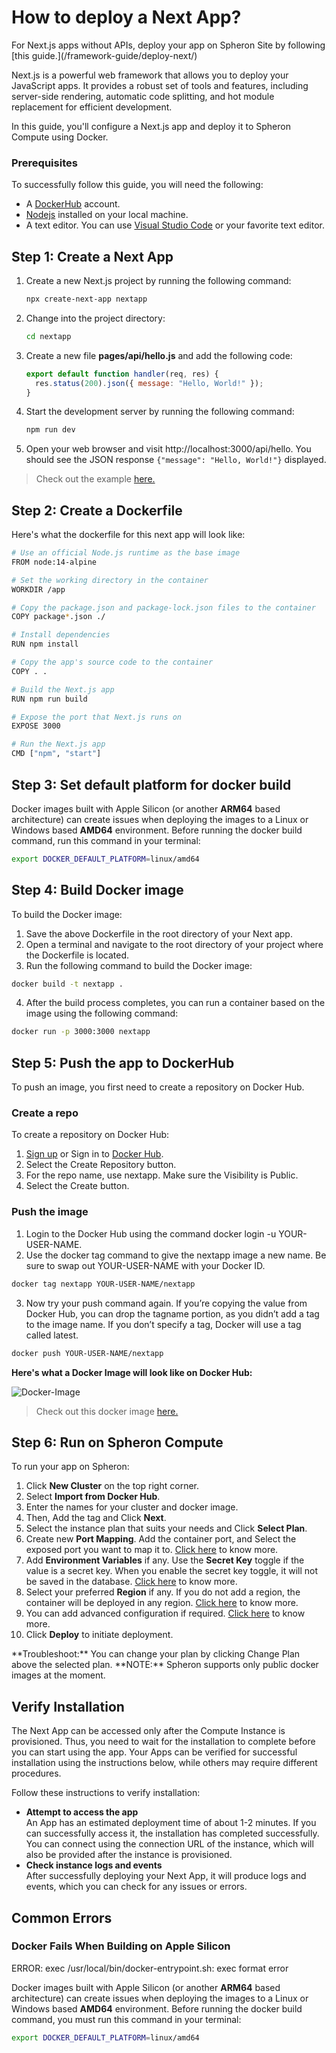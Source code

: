 
# How to deploy a Next App?

<Callout type="warning">
  For Next.js apps without APIs, deploy your app on Spheron Site by following
  [this guide.](/framework-guide/deploy-next/)
</Callout>

Next.js is a powerful web framework that allows you to deploy your JavaScript apps. It provides a robust set of tools and features, including server-side rendering, automatic code splitting, and hot module replacement for efficient development.

In this guide, you'll configure a Next.js app and deploy it to Spheron Compute using Docker.

### Prerequisites

To successfully follow this guide, you will need the following:

- A [DockerHub](https://hub.docker.com/) account.
- [Nodejs](https://nodejs.org/en) installed on your local machine.
- A text editor. You can use [Visual Studio Code](https://code.visualstudio.com/) or your favorite text editor.

## Step 1: Create a Next App

1. Create a new Next.js project by running the following command:
   ```sh
   npx create-next-app nextapp
   ```
2. Change into the project directory:
   ```sh
   cd nextapp
   ```
3. Create a new file **pages/api/hello.js** and add the following code:
   ```js
   export default function handler(req, res) {
     res.status(200).json({ message: "Hello, World!" });
   }
   ```
4. Start the development server by running the following command:

   ```sh
   npm run dev
   ```

5. Open your web browser and visit http://localhost:3000/api/hello. You should see the JSON response `{"message": "Hello, World!"}` displayed.

> Check out the example [here.](https://github.com/spheronFdn/docs/tree/main/examples/nextapp)

## Step 2: Create a Dockerfile

Here's what the dockerfile for this next app will look like:

```sh
# Use an official Node.js runtime as the base image
FROM node:14-alpine

# Set the working directory in the container
WORKDIR /app

# Copy the package.json and package-lock.json files to the container
COPY package*.json ./

# Install dependencies
RUN npm install

# Copy the app's source code to the container
COPY . .

# Build the Next.js app
RUN npm run build

# Expose the port that Next.js runs on
EXPOSE 3000

# Run the Next.js app
CMD ["npm", "start"]
```

## Step 3: Set default platform for docker build

Docker images built with Apple Silicon (or another **ARM64** based architecture) can create issues when deploying the images to a Linux or Windows based **AMD64** environment.
Before running the docker build command, run this command in your terminal:

```sh
export DOCKER_DEFAULT_PLATFORM=linux/amd64
```

## Step 4: Build Docker image

To build the Docker image:

1. Save the above Dockerfile in the root directory of your Next app.
2. Open a terminal and navigate to the root directory of your project where the Dockerfile is located.
3. Run the following command to build the Docker image:

```sh
docker build -t nextapp .
```

4. After the build process completes, you can run a container based on the image using the following command:

```sh
docker run -p 3000:3000 nextapp
```

## Step 5: Push the app to DockerHub

To push an image, you first need to create a repository on Docker Hub.

### Create a repo

To create a repository on Docker Hub:

1. [Sign up](https://www.docker.com/pricing?utm_source=docker&utm_medium=webreferral&utm_campaign=docs_driven_upgrade) or Sign in to [Docker Hub](https://hub.docker.com/).
2. Select the Create Repository button.
3. For the repo name, use nextapp. Make sure the Visibility is Public.
4. Select the Create button.

### Push the image

1. Login to the Docker Hub using the command docker login -u YOUR-USER-NAME.
2. Use the docker tag command to give the nextapp image a new name. Be sure to swap out YOUR-USER-NAME with your Docker ID.

```sh
docker tag nextapp YOUR-USER-NAME/nextapp
```

3. Now try your push command again. If you’re copying the value from Docker Hub, you can drop the tagname portion, as you didn’t add a tag to the image name. If you don’t specify a tag, Docker will use a tag called latest.

```sh
docker push YOUR-USER-NAME/nextapp
```

**Here's what a Docker Image will look like on Docker Hub:**

![Docker-Image](assets/docker-image.png)

> Check out this docker image [here.](https://hub.docker.com/r/rekpero/nft-minter-server/tags)

## Step 6: Run on Spheron Compute

To run your app on Spheron:

1. Click **New Cluster** on the top right corner.
2. Select **Import from Docker Hub**.
3. Enter the names for your cluster and docker image.
4. Then, Add the tag and Click **Next**.
5. Select the instance plan that suits your needs and Click **Select Plan**.
6. Create new **Port Mapping**. Add the container port, and Select the exposed port you want to map it to. [Click here](/compute/cluster/#port-mapping) to know more.
7. Add **Environment Variables** if any. Use the **Secret Key** toggle if the value is a secret key. When you enable the secret key toggle, it will not be saved in the
   database. [Click here](/compute/cluster/#environment-variables) to know more.
8. Select your preferred **Region** if any. If you do not add a region, the container will be deployed in any region. [Click here](/compute/cluster/#region) to know more.
9. You can add advanced configuration if required. [Click here](/compute/cluster/#advanced-configuration) to know more.
10. Click **Deploy** to initiate deployment.

<Callout>
  **Troubleshoot:** You can change your plan by clicking Change Plan above the
  selected plan.
</Callout>

<Callout type="info">
  **NOTE:** Spheron supports only public docker images at the moment.
</Callout>

## Verify Installation

The Next App can be accessed only after the Compute Instance is provisioned.
Thus, you need to wait for the installation to complete before you can start using the app.
Your Apps can be verified for successful installation using the instructions below, while others may require different procedures.

Follow these instructions to verify installation:

- **Attempt to access the app** \
  An App has an estimated deployment time of about 1-2 minutes.
  If you can successfully access it, the installation has completed successfully.
  You can connect using the connection URL of the instance, which will also be provided after the instance is provisioned.
- **Check instance logs and events** \
  After successfully deploying your Next App, it will produce logs and events, which you can check for any issues or errors.

## Common Errors

### Docker Fails When Building on Apple Silicon

<Callout type="error">
  ERROR: exec /usr/local/bin/docker-entrypoint.sh: exec format error
</Callout>

Docker images built with Apple Silicon (or another **ARM64** based architecture) can create issues when deploying the images to a Linux or Windows based **AMD64** environment.
Before running the docker build command, you must run this command in your terminal:

```sh
export DOCKER_DEFAULT_PLATFORM=linux/amd64
```

<Navigation name="Deploy Next App" />
